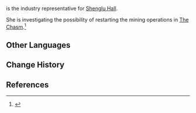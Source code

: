 {{Character Infobox
|type             = Mentioned
|region           = Liyue

|affiliation      = Shenglu Hall
|affiliation2     = Eight Trades
}}
{{Lang|'''Miss Ruoyu'''|zh=若雨女士|zh_rm=Ruòyǔ-nǚshì}} is the industry representative for [[Shenglu Hall]].

She is investigating the possibility of restarting the mining operations in [[The Chasm (Area)|The Chasm]].<ref>{{Ref/BB|Feiyun Slope Bulletin Board|Shenglu Hall Announcement}}</ref>

==Other Languages==
{{Other Languages|default_hidden=1
|en       = Miss Ruoyu
|zhs      = 若雨女士
|zhs_rm   = Ruòyǔ-nǚshì
|zht      = 若雨小姐
|zht_rm   = Ruòyǔ-xiǎojiě
<!-- |zh_tl    = Miss Ruoyu -->
|ja       = 若雨殿
|ja_rm    = Jaku'u-dono{{Assumed}}
<!-- |ja_tl    = Ms. Ruoyu -->
|ko       = {{tt|//약우//|若雨}} 님
<!-- |ko_tl    = Ms. Ruoyu -->
|es       = Sra. Ruoyu
|fr       = Dame Ruoyu
<!-- |fr_tl    = Lady Ruoyu -->
|ru       = Мисс Жо Юй
|th       = คุณ Ruoyu
|th_rm    = Khun Ruoyu
|vi       = Bà Ruoyu
|de       = Fräulein Ruoyu
<!-- |de_tl    = Miss Ruoyu -->
|id       = Nona Ruoyu
<!-- |id_tl    = Miss Ruoyu -->
|pt       = Senhorita Ruoyu
<!-- |pt_tl    = Miss Ruoyu -->
|tr       = Bayan Ruoyu
|it       = Signorina Ruoyu
}}

==Change History==
{{Change History|introduced=1.0}}

==References==
{{Reflist}}